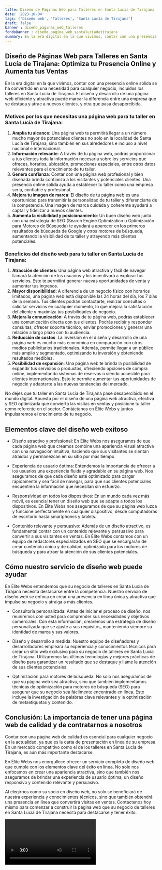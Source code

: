 ```yaml
---
title: Diseño de Páginas Web para Talleres en Santa Lucía de Tirajana
date: '2023-10-04'
tags: ['Diseño web', 'Talleres', 'Santa Lucía de Tirajana']
draft: false
banner : diseño_paginas_web_talleres
fondoBanner : diseño_pagina_web_santalucíadetirajana
summary: En la era digital en la que vivimos, contar con una presencia online sólida se ha convertido en una necesidad para cualquier negocio, incluidos los talleres en Santa Lucía de Tirajana. El diseño y desarrollo de una página web eficiente y atractiva puede marcar la diferencia entre una empresa que se destaca y atrae a nuevos clientes, y otra que pasa desapercibida.
---
```


## Diseño de Páginas Web para Talleres en Santa Lucía de Tirajana: Optimiza tu Presencia Online y Aumenta tus Ventas

En la era digital en la que vivimos, contar con una presencia online sólida se ha convertido en una necesidad para cualquier negocio, incluidos los talleres en Santa Lucía de Tirajana. El diseño y desarrollo de una página web eficiente y atractiva puede marcar la diferencia entre una empresa que se destaca y atrae a nuevos clientes, y otra que pasa desapercibida.

### Motivos por los que necesitas una página web para tu taller en Santa Lucía de Tirajana:

1. **Amplía tu alcance**: Una página web te permitirá llegar a un número mucho mayor de potenciales clientes no solo en la localidad de Santa Lucía de Tirajana, sino también en sus alrededores e incluso a nivel nacional e internacional.
2. **Información relevante**: A través de tu página web, podrás proporcionar a tus clientes toda la información necesaria sobre los servicios que ofreces, horarios, ubicación, promociones especiales, entre otros datos relevantes para el crecimiento de tu taller.
3. **Genera confianza**: Contar con una página web profesional y bien diseñada brinda confianza a los visitantes y potenciales clientes. Una presencia online sólida ayuda a establecer tu taller como una empresa seria, confiable y profesional.
4. **Mejora tu imagen de marca**: El diseño de tu página web es una oportunidad para transmitir la personalidad de tu taller y diferenciarte de la competencia. Una imagen de marca cuidada y coherente ayudará a captar y fidelizar a nuevos clientes.
5. **Aumenta la visibilidad y posicionamiento**: Un buen diseño web junto con una estrategia de SEO (Search Engine Optimization u Optimización para Motores de Búsqueda) te ayudará a aparecer en los primeros resultados de búsqueda de Google y otros motores de búsqueda, aumentando la visibilidad de tu taller y atrayendo más clientes potenciales.

### Beneficios del diseño web para tu taller en Santa Lucía de Tirajana:

1. **Atracción de clientes**: Una página web atractiva y fácil de navegar llamará la atención de los usuarios y los incentivará a explorar tus servicios. Esto te permitirá generar nuevas oportunidades de venta y aumentar tus ingresos.
2. **Mayor disponibilidad**: A diferencia de un negocio físico con horarios limitados, una página web está disponible las 24 horas del día, los 7 días de la semana. Tus clientes podrán contactarte, realizar consultas o solicitar servicios en cualquier momento, lo que mejora la satisfacción del cliente y maximiza tus posibilidades de negocio.
3. **Mejora la comunicación**: A través de tu página web, podrás establecer una comunicación directa con tus clientes. Podrás recibir y responder consultas, ofrecer soporte técnico, enviar promociones y generar una relación a largo plazo con tu audiencia.
4. **Reducción de costos**: La inversión en el diseño y desarrollo de una página web es mucho más económica en comparación con otros medios publicitarios tradicionales. Además, permite llegar a un público más amplio y segmentado, optimizando tu inversión y obteniendo resultados medibles.
5. **Posibilidad de expansión**: Una página web te brinda la posibilidad de expandir tus servicios o productos, ofreciendo opciones de compra online, implementando sistemas de reservas o siendo accesible para clientes internacionales. Esto te permite aumentar tus oportunidades de negocio y adaptarte a las nuevas tendencias del mercado.

No dejes que tu taller en Santa Lucía de Tirajana pase desapercibido en el mundo digital. Apuesta por el diseño de una página web atractiva, efectiva y SEO optimizada que convierta las visitas en ventas y posicione tu taller como referente en el sector. Contáctanos en Élite Webs y juntos impulsaremos el crecimiento de tu negocio.

<GifSeo />

<Cta />

## Elementos clave del diseño web exitoso

- Diseño atractivo y profesional: En Élite Webs nos aseguramos de que cada página web que creamos combine una apariencia visual atractiva con una navegación intuitiva, haciendo que sus visitantes se sientan atraídos y permanezcan en su sitio por más tiempo.

- Experiencia de usuario óptima: Entendemos la importancia de ofrecer a los usuarios una experiencia fluida y agradable en su página web. Nos aseguramos de que cada diseño esté optimizado para cargar rápidamente y sea fácil de navegar, para que sus clientes potenciales encuentren la información que necesitan sin esfuerzo.

- Responsividad en todos los dispositivos: En un mundo cada vez más móvil, es esencial tener un diseño web que se adapte a todos los dispositivos. En Élite Webs nos aseguramos de que su página web luzca y funcione perfectamente en cualquier dispositivo, desde computadoras de escritorio hasta smartphones y tablets.

- Contenido relevante y persuasivo: Además de un diseño atractivo, es fundamental contar con un contenido relevante y persuasivo para convertir a sus visitantes en ventas. En Élite Webs contamos con un equipo de redactores especializados en SEO que se encargarán de crear contenido único y de calidad, optimizado para los motores de búsqueda y para atraer la atención de sus clientes potenciales.

## Cómo nuestro servicio de diseño web puede ayudar

En Élite Webs entendemos que su negocio de talleres en Santa Lucía de Tirajana necesita destacarse entre la competencia. Nuestro servicio de diseño web se enfoca en crear una presencia en línea única y atractiva que impulse su negocio y atraiga a más clientes.

- Consultoría personalizada: Antes de iniciar el proceso de diseño, nos reuniremos con usted para comprender sus necesidades y objetivos comerciales. Con esta información, crearemos una estrategia de diseño personalizada que se ajuste a sus requisitos, manteniendo siempre su identidad de marca y sus valores.

- Diseño y desarrollo a medida: Nuestro equipo de diseñadores y desarrolladores empleará su experiencia y conocimientos técnicos para crear un sitio web exclusivo para su negocio de talleres en Santa Lucía de Tirajana. Utilizaremos las últimas tecnologías y mejores prácticas de diseño para garantizar un resultado que se destaque y llame la atención de sus clientes potenciales.

- Optimización para motores de búsqueda: No solo nos aseguramos de que su página web sea atractiva, sino que también implementamos técnicas de optimización para motores de búsqueda (SEO) para asegurar que su negocio sea fácilmente encontrado en línea. Esto incluye la investigación de palabras clave relevantes y la optimización de metaetiquetas y contenido.

## Conclusión: La importancia de tener una página web de calidad y de contratarnos a nosotros

Contar con una página web de calidad es esencial para cualquier negocio en la actualidad, ya que es la carta de presentación en línea de su empresa. En un mercado competitivo como el de los talleres en Santa Lucía de Tirajana, es aún más importante destacarse.

En Élite Webs nos enorgullece ofrecer un servicio completo de diseño web que cumple con los elementos clave del éxito en línea. No solo nos enfocamos en crear una apariencia atractiva, sino que también nos aseguramos de brindar una experiencia de usuario óptima, un diseño responsivo y contenido relevante y persuasivo.

Al elegirnos como su socio en diseño web, no solo se beneficiará de nuestra experiencia y conocimientos técnicos, sino que también obtendrá una presencia en línea que convertirá visitas en ventas. Contáctenos hoy mismo para comenzar a construir la página web que su negocio de talleres en Santa Lucía de Tirajana necesita para destacarse y tener éxito.

<Video />

<CtaBot job='Talleres' city='Santa Lucía de Tirajana'/>

<Gmaps query='Santa Lucía de Tirajana+españa+maps' />